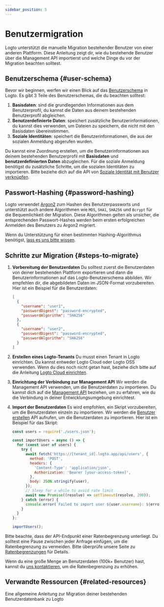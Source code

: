 ```yaml
---
sidebar_position: 5
---
```


# Benutzermigration

Logto unterstützt die manuelle Migration bestehender Benutzer von einer anderen Plattform. Diese Anleitung zeigt dir, wie du bestehende Benutzer über die Management API importierst und welche Dinge du vor der Migration beachten solltest.

## Benutzerschema \{#user-schema}

Bevor wir beginnen, werfen wir einen Blick auf das [Benutzerschema](/user-management/user-data/#user-profile) in Logto. Es gibt 3 Teile des Benutzerschemas, die du beachten solltest:

1. **Basisdaten**: sind die grundlegenden Informationen aus dem Benutzerprofil, du kannst die Daten aus deinem bestehenden Benutzerprofil abgleichen.
2. **Benutzerdefinierte Daten**: speichert zusätzliche Benutzerinformationen, du kannst dies verwenden, um Dateien zu speichern, die nicht mit den Basisdaten übereinstimmen.
3. **Soziale Identitäten**: speichert die Benutzerinformationen, die aus der sozialen Anmeldung abgerufen wurden.

Du kannst eine Zuordnung erstellen, um die Benutzerinformationen aus deinem bestehenden Benutzerprofil mit **Basisdaten** und **benutzerdefinierten Daten** abzugleichen. Für die soziale Anmeldung benötigst du zusätzliche Schritte, um die sozialen Identitäten zu importieren. Bitte beziehe dich auf die API von [Soziale Identität mit Benutzer verknüpfen](https://openapi.logto.io/operation/operation-createuseridentity).

## Passwort-Hashing \{#password-hashing}

Logto verwendet [Argon2](https://en.wikipedia.org/wiki/Argon2) zum Hashen des Benutzerpassworts und unterstützt auch andere Algorithmen wie `MD5`, `SHA1`, `SHA256` und `Bcrypt` für die Bequemlichkeit der Migration. Diese Algorithmen gelten als unsicher, die entsprechenden Passwort-Hashes werden beim ersten erfolgreichen Anmelden des Benutzers zu Argon2 migriert.

Wenn du Unterstützung für einen bestimmten Hashing-Algorithmus benötigst, [lass es uns bitte wissen](https://logto.io/contact).

## Schritte zur Migration \{#steps-to-migrate}

1.  **Vorbereitung der Benutzerdaten**
    Du solltest zuerst die Benutzerdaten von deiner bestehenden Plattform exportieren und dann die Benutzerinformationen auf das Logto-Benutzerschema abbilden. Wir empfehlen dir, die abgebildeten Daten im JSON-Format vorzubereiten. Hier ist ein Beispiel für die Benutzerdaten:

    ```json
    [
      {
        "username": "user1",
        "passwordDigest": "password-encrypted",
        "passwordAlgorithm": "SHA256"
      },
      {
        "username": "user2",
        "passwordDigest": "password-encrypted",
        "passwordAlgorithm": "SHA256"
      }
    ]
    ```

2.  **Erstellen eines Logto-Tenants**
    Du musst einen Tenant in Logto einrichten. Du kannst entweder Logto Cloud oder Logto OSS verwenden. Wenn du dies noch nicht getan hast, beziehe dich bitte auf die Anleitung [Logto Cloud einrichten](/introduction/set-up-logto-cloud/#create-logto-tenant).
3.  **Einrichtung der Verbindung zur Management API**
    Wir werden die Management API verwenden, um die Benutzerdaten zu importieren. Du kannst dich auf die [Management API](/integrate-logto/interact-with-management-api) beziehen, um zu erfahren, wie du die Verbindung in deiner Entwicklungsumgebung einrichtest.
4.  **Import der Benutzerdaten**
    Es wird empfohlen, ein Skript vorzubereiten, um die Benutzerdaten einzeln zu importieren. Wir werden die [Benutzer erstellen](https://openapi.logto.io/operation/operation-createuser) API aufrufen, um die Benutzerdaten zu importieren. Hier ist ein Beispiel für das Skript:

    ```jsx
    const users = require('./users.json');

    const importUsers = async () => {
      for (const user of users) {
        try {
          await fetch('https://[tenant_id].logto.app/api/users', {
            method: 'POST',
            headers: {
              'Content-Type': 'application/json',
              Authorization: 'Bearer [your-access-token]',
            },
            body: JSON.stringify(user),
          });
          // Sleep for a while to avoid rate limit
          await new Promise((resolve) => setTimeout(resolve, 200));
        } catch (error) {
          console.error(`Failed to import user ${user.username}: ${error.message}`);
        }
      }
    };

    importUsers();
    ```

Bitte beachte, dass der API-Endpunkt einer Ratenbegrenzung unterliegt. Du solltest eine Pause zwischen jeder Anfrage einfügen, um die Ratenbegrenzung zu vermeiden. Bitte überprüfe unsere Seite zu [Ratenbegrenzungen](/integrate-logto/interact-with-management-api/#rate-limit) für Details.

Wenn du eine große Menge an Benutzerdaten (100k+ Benutzer) hast, kannst du [uns kontaktieren](https://logto.io/contact), um die Ratenbegrenzung zu erhöhen.

## Verwandte Ressourcen \{#related-resources}

<Url href="https://blog.logto.io/general-migration-guide">
  Eine allgemeine Anleitung zur Migration deiner bestehenden Benutzerdatenbank zu Logto
</Url>
